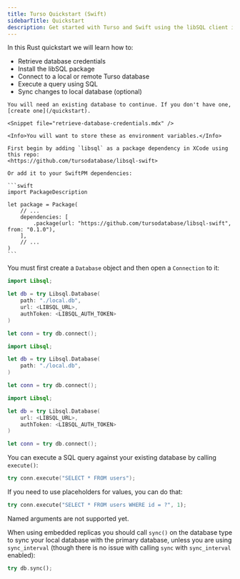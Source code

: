 ```yaml
---
title: Turso Quickstart (Swift)
sidebarTitle: Quickstart
description: Get started with Turso and Swift using the libSQL client in a few simple steps.
---
```


In this Rust quickstart we will learn how to:

- Retrieve database credentials
- Install the libSQL package
- Connect to a local or remote Turso database
- Execute a query using SQL
- Sync changes to local database (optional)

<Steps>
  <Step title="Retrieve database credentials">

    You will need an existing database to continue. If you don't have one, [create one](/quickstart).

    <Snippet file="retrieve-database-credentials.mdx" />

    <Info>You will want to store these as environment variables.</Info>

  </Step>

  <Step title="Install">

    First begin by adding `libsql` as a package dependency in XCode using this repo:
    <https://github.com/tursodatabase/libsql-swift>

    Or add it to your SwiftPM dependencies:

    ```swift
    import PackageDescription

    let package = Package(
        // ...
        dependencies: [
            .package(url: "https://github.com/tursodatabase/libsql-swift", from: "0.1.0"),
        ],
        // ...
    )
    ```

  </Step>

  <Step title="Connect">

You must first create a `Database` object and then open a `Connection` to it:

<AccordionGroup>
  <Accordion title="Embedded Replicas">

```swift
import Libsql;

let db = try Libsql.Database(
    path: "./local.db",
    url: <LIBSQL_URL>,
    authToken: <LIBSQL_AUTH_TOKEN>
)

let conn = try db.connect();
```

  </Accordion>
  <Accordion title="Local only">

```swift
import Libsql;

let db = try Libsql.Database(
    path: "./local.db",
)

let conn = try db.connect();
```

  </Accordion>
  <Accordion title="Remote only">

```swift
import Libsql;

let db = try Libsql.Database(
    url: <LIBSQL_URL>,
    authToken: <LIBSQL_AUTH_TOKEN>
)

let conn = try db.connect();
```

  </Accordion>
</AccordionGroup>

  </Step>

  <Step title="Execute">

You can execute a SQL query against your existing database by calling `execute()`:

```swift
try conn.execute("SELECT * FROM users");
```

If you need to use placeholders for values, you can do that:

<CodeGroup>

```rust Positional
try conn.execute("SELECT * FROM users WHERE id = ?", 1);
```

<Note>
Named arguments are not supported yet.
</Note>

</CodeGroup>

  </Step>

  <Step title="Sync (Embedded Replicas only)">

When using embedded replicas you should call `sync()` on the database type to
sync your local database with the primary database, unless you are using
`sync_interval` (though there is no issue with calling `sync` with
`sync_interval` enabled):

```rust
try db.sync();
```

  </Step>
</Steps>
